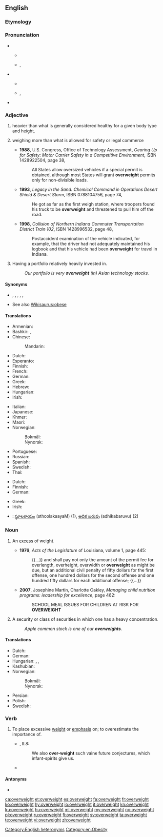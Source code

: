 ==English==

===Etymology===
{{affix|en|over-|weight}}

===Pronunciation===
* {{sense|adjective}}
** {{a|UK}} {{IPA|/ˌəʊvəˈweɪt/|lang=en}}
** {{a|US}} {{enPR|ō'vər-wātʹ}}, {{IPA|/ˌoʊvɚˈweɪt/|lang=en}}
* {{sense|noun}}
** {{a|UK}} {{IPA|/ˈəʊvəweɪt/|lang=en}}
** {{a|US}} {{enPR|ōʹvər-wāt}}, {{IPA|/ˈoʊvɚweɪt/|lang=en}}
* {{rhymes|eɪt|lang=en}}

===Adjective===
{{en-adj}}

# {{lb|en|of a person}} heavier than what is generally considered healthy for a given body type and height.
# {{lb|en|transportation|legal|of a vehicle}} weighing more than what is allowed for safety or legal commerce
#* '''1988''', U.S. Congress, Office of Technology Assessment, ''Gearing Up for Safety: Motor Carrier Safety in a Competitive Environment'', ISBN 1428922504, page 38,
#*: All States allow oversized vehicles if a special permit is obtained, although most States will grant '''overweight''' permits only for non-divisible loads.
#* '''1993''', ''Legacy in the Sand: Chemical Command in Operations Desert Shield & Desert Storm'', ISBN 0788104756, page 74,
#*: He got as far as the first weigh station, where troopers found his truck to be '''overweight''' and threatened to pull him off the road.
#* '''1998''', ''Collision of Northern Indiana Commuter Transportation District Train 102'', ISBN 1428996532, page 48,
#*: Postaccident examination of the vehicle indicated, for example, that the driver had not adequately maintained his logbook and that his vehicle had been '''overweight''' for travel in Indiana.
# {{lb|en|investment|finance|followed by a noun or prepositional phrase indicating a security or type of security}} Having a portfolio relatively heavily invested in.
#: ''Our portfolio is very '''overweight''' (in) Asian technology stocks.''

====Synonyms====
* {{sense|of a person}} {{l|en|clinically obese}}, {{l|en|fat}}, {{l|en|morbidly obese}}, {{l|en|obese}}, {{l|en|overnourished}} {{qualifier|often euphemistic}}, {{l|en|super obese}}
* See also [[Wikisaurus:obese]]

====Translations====
{{trans-top|of a person, heavier than is healthy}}
* Armenian: {{t|hy|[[նորմայից]] [[ավել]] [[քաշ]] [[ունեցող]]}}
* Bashkir: {{t|ba|йыуан|sc=Cyrl}}, {{t|ba|һимеҙ|sc=Cyrl}}
* Chinese:
*: Mandarin: {{t-needed|cmn}}
* Dutch: {{t|nl|te zwaar}}
* Esperanto: {{t|eo|superpeza}}
* Finnish: {{t+|fi|ylipainoinen}}
* French: {{t|fr|en surpoids}}
* German: {{t+|de|übergewichtig}}
* Greek: {{t+|el|υπέρβαρος|m}}
* Hebrew: {{t-needed|he}}
* Hungarian: {{t+|hu|túlsúlyos}}
* Irish: {{t|ga|róthrom}}
{{trans-mid}}
* Italian: {{t|it|in sovrappeso}}
* Japanese: {{t|ja|[[メタボ]]な|tr=metabo na|sc=Jpan}} {{qualifier|informal}}
* Khmer: {{t-needed|km}}
* Maori: {{t|mi|katete}}
* Norwegian: 
*: Bokmål: {{t|nb|overvektig}}
*: Nynorsk: {{t|nn|overvektig}}
* Portuguese: {{t|pt|[[com]] [[excesso]] [[de]] [[peso]]}}
* Russian: {{t-needed|ru}}
* Spanish: {{t|es|con sobrepeso}}
* Swedish: {{t+|sv|överviktig}}
* Thai: {{t-needed|th}}
{{trans-bottom}}

{{trans-top|of a vehicle, weighing more than is allowed}}
* Dutch: {{t|nl|te zwaar}}
* Finnish: {{t+|fi|ylipainoinen}}
* German: {{t+|de|überladen}}
{{trans-mid}}
* Greek: {{t+|el|υπέρβαρος|m}}
* Irish: {{t|ga|róthrom}}
{{trans-bottom}}

{{checktrans-top}}
* {{ttbc|te}}: [[స్థూలకాయం]] (sthoolakaayaM) (1), [[అధిక బరువు]] (adhikabaruvu) (2)
{{trans-mid}}
{{trans-bottom}}

===Noun===
{{en-noun|-}}

# {{lb|en|chiefly|transport|legal|healthcare}} An [[excess]] of weight.
#* '''1976''', ''Acts of the Legislature'' of Louisiana, volume 1, page 445:
#*: {{...}} and shall pay not only the amount of the permit fee for overlength, overheight, overwidth or '''overweight''' as might be due, but an additional civil penalty of fifty dollars for the first offense, one hundred dollars for the second offense and one hundred fifty dollars for each additional offense; {{...}}
#* '''2007''', Josephine Martin, Charlotte Oakley, ''Managing child nutrition programs: leadership for excellence'', page 462:
#*: SCHOOL MEAL ISSUES FOR CHILDREN AT RISK FOR '''OVERWEIGHT'''
# {{lb|en|investment|finance}} A security or class of securities in which one has a heavy concentration.
#: ''Apple common stock is one of our '''overweights'''.''

====Translations====
{{trans-top|excess of weight}}
* Dutch: {{t+|nl|overgewicht|n}}
* German: {{t+|de|Übergewicht|n}}
* Hungarian: {{t+|hu|súlytöbblet}}, {{t+|hu|többletsúly}}, {{t+|hu|túlsúly}}
* Kashubian: {{t|csb|nądwôga|f}}
* Norwegian:
*: Bokmål: {{t|nb|overvekt|m|f}}
*: Nynorsk: {{t|nn|overvekt|f}}
{{trans-mid}}
* Persian: {{t+|fa|اضافه‌وزن|tr=ezâfe-vazn|sc=fa-Arab}}
* Polish: {{t+|pl|nadwaga|f}}
* Swedish: {{t+|sv|övervikt|c}}
{{trans-bottom}}

===Verb===
{{en-verb}}

# To place excessive [[weight]] or [[emphasis]] on; to overestimate the importance of. {{defdate|from 17th c.}}
#* {{RQ:Flr Mntgn Essays}}, II.8:
#*: We also '''over-weight''' such vaine future conjectures, which infant-spirits give us.
#* {{quote-journal|2009|January 11|Geraldine Fabrikant|work=New York Times|title=[http://www.nytimes.com/2009/01/11/business/mutfund/11safe.html How Safe Is That Nest Egg, Anyhow?]
|passage=Kinnel explained it, the problem at Select High Income was that it '''overweighted''' mortgage bonds and underweighted other types of corporate debt, a strategy that backfired when the mortgage market collapsed.}}

====Antonyms====
* {{l|en|underweight}}

[[Category:English heteronyms]]
[[Category:en:Obesity]]

[[ca:overweight]]
[[et:overweight]]
[[es:overweight]]
[[fa:overweight]]
[[fr:overweight]]
[[ko:overweight]]
[[hy:overweight]]
[[io:overweight]]
[[it:overweight]]
[[kn:overweight]]
[[ku:overweight]]
[[hu:overweight]]
[[ml:overweight]]
[[my:overweight]]
[[no:overweight]]
[[pl:overweight]]
[[ru:overweight]]
[[fi:overweight]]
[[sv:overweight]]
[[ta:overweight]]
[[te:overweight]]
[[vi:overweight]]
[[zh:overweight]]